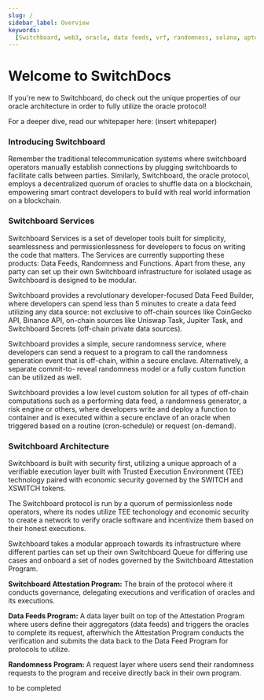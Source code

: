 ```yaml
---
slug: /
sidebar_label: Overview
keywords:
  [Switchboard, web3, oracle, data feeds, vrf, randomness, solana, aptos]
---
```



# Welcome to SwitchDocs

<CustomAdmonition type="info">

If you're new to Switchboard, do check out the unique properties of our oracle 
architecture in order to fully utilize the oracle protocol!

For a deeper dive, read our whitepaper here: (insert whitepaper)

</CustomAdmonition>

### Introducing Switchboard

Remember the traditional telecommunication systems where switchboard operators 
manually establish connections by plugging switchboards to facilitate calls 
between parties. Similarly, Switchboard, the oracle protocol, employs a 
decentralized quorum of oracles to shuffle data on a blockchain, empowering 
smart contract developers to build with real world information on a blockchain.

### Switchboard Services

Switchboard Services is a set of developer tools built for simplicity, 
seamlessness and permissionlessness for developers to focus on writing the code that matters. 
The Services are currently supporting these products: Data Feeds, Randomness and 
Functions. Apart from these, any party can set up their own Switchboard 
infrastructure for isolated usage as Switchboard is designed to be modular.


<CustomDetails header="Data Feeds">

Switchboard provides a revolutionary developer-focused Data Feed Builder, 
where developers can spend less than 5 minutes to create a data feed 
utilizing any data source: not exclusive to off-chain sources like CoinGecko API, 
Binance API, on-chain sources like Uniswap Task, Jupiter Task, and Switchboard 
Secrets (off-chain private data sources).

</CustomDetails>


<CustomDetails header="Randomness">

Switchboard provides a simple, secure randomness service, where developers 
can send a request to a program to call the randomness generation event that is 
off-chain, within a secure enclave. Alternatively, a separate commit-to-
reveal randomness model or a fully custom function can be utilized as well.

</CustomDetails>


<CustomDetails header="Functions">

Switchboard provides a low level custom solution for all types of off-chain 
computations such as a performing data feed, a randomness generator, a risk 
engine or others, where developers write and deploy a function to container 
and is executed within a secure enclave of an oracle when triggered based on 
a routine (cron-schedule) or request (on-demand).

</CustomDetails>

### Switchboard Architecture

Switchboard is built with security first, utilizing a unique approach of a 
verifiable execution layer built with Trusted Execution Environment (TEE) 
technology paired with economic security governed by the SWITCH and XSWITCH 
tokens.


<CustomDetails header="Oracles (Nodes)">

The Switchboard protocol is run by a quorum of permissionless node operators, 
where its nodes utilize TEE techonology and economic security to create a 
network to verify oracle software and incentivize them based on their honest 
executions.

</CustomDetails>


<CustomDetails header="Queues">

Switchboard takes a modular approach towards its infrastructure where 
different parties can set up their own Switchboard Queue for differing use cases 
and onboard a set of nodes governed by the Switchboard Attestation Program.

</CustomDetails>


<CustomDetails header="Programs">

**Switchboard Attestation Program:** The brain of the protocol where it conducts 
governance, delegating executions and verification of oracles and its executions.

**Data Feeds Program:** A data layer built on top of the Attestation 
Program where users define their aggregators (data feeds) and triggers the oracles 
to complete its request, afterwhich the Attestation Program conducts the verification 
and submits the data back to the Data Feed Program for protocols to utilize.

**Randomness Program:** A request layer where users send their randomness 
requests to the program and receive directly back in their own program.

</CustomDetails>


<CustomDetails header="Tokens">

to be completed

</CustomDetails>
